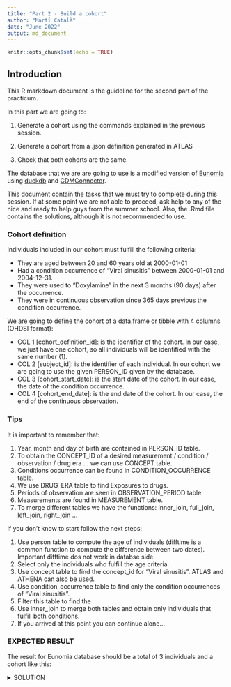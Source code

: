 ```yaml
---
title: "Part 2 - Build a cohort"
author: "Martí Català"
date: "June 2022"
output: md_document
---
```


```r
knitr::opts_chunk$set(echo = TRUE)
```

## Introduction

This R markdown document is the guideline for the second part of the practicum.

In this part we are going to:

1. Generate a cohort using the commands explained in the previous session.

2. Generate a cohort from a .json definition generated in ATLAS

3. Check that both cohorts are the same.

The database that we are are going to use is a modified version of [Eunomia](https://github.com/OHDSI/Eunomia) using [duckdb](https://cran.r-project.org/web/packages/duckdb/duckdb.pdf) and [CDMConnector](https://odyosg.github.io/CDMConnector/).

This document contain the tasks that we must try to complete during this session. If at some point we are not able to proceed, ask help to any of the nice and ready to help guys from the summer school. Also, the .Rmd file contains the solutions, although it is not recommended to use.

### Cohort definition

Individuals included in our cohort must fulfill the following criteria:

* They are aged between 20 and 60 years old at 2000-01-01
* Had a condition occurrence of "Viral sinusitis" between 2000-01-01 and 2004-12-31.
* They were used to "Doxylamine" in the next 3 months (90 days) after the occurrence.
* They were in continuous observation since 365 days previous the condition occurrence.

We are going to define the cohort of a data.frame or tibble with 4 columns (OHDSI format):

* COL 1 [cohort_definition_id]: is the identifier of the cohort. In our case, we just have one cohort, so all individuals will be identified with the same number (1).
* COL 2 [subject_id]: is the identifier of each individual. In our cohort we are going to use the given PERSON_ID given by the database.
* COL 3 [cohort_start_date]: is the start date of the cohort. In our case, the date of the condition occurrence.
* COL 4 [cohort_end_date]: is the end date of the cohort. In our case, the end of the continuous observation.

### Tips
It is important to remember that:

1. Year, month and day of birth are contained in PERSON_ID table.
2. To obtain the CONCEPT_ID of a desired measurement / condition / observation / drug era ... we can use CONCEPT table.
3. Conditions occurrence can be found in CONDITION_OCCURRENCE table.
4. We use DRUG_ERA table to find Exposures to drugs.
5. Periods of observation are seen in OBSERVATION_PERIOD table
6. Measurements are found in MEASUREMENT table.
7. To merge different tables we have the functions: inner_join, full_join, left_join, right_join ...

If you don't know to start follow the next steps:

1. Use person table to compute the age of individuals (difftime is a common function to compute the difference between two dates). Important difftime dos not work in databse side.
2. Select only the individuals who fulfill the age criteria.
3. Use concept table to find the concept_id for "Viral sinusitis". ATLAS and ATHENA can also be used.
4. Use condition_occurrence table to find only the condition occurrences of "Viral sinusitis".
5. Filter this table to find the 
6. Use inner_join to merge both tables and obtain only individuals that fulfill both conditions.
7. If you arrived at this point you can continue alone...


### EXPECTED RESULT

The result for Eunomia database should be a total of 3 individuals and a cohort like this:

<details>
  <summary>SOLUTION</summary>
```r
library("DBI")
library("dplyr")
library("dbplyr")
library("CDMConnector")
library("duckdb")

con <- dbConnect(duckdb(), dbdir = eunomia_dir())
cdm <- cdm_from_con(con, cdm_schema = "main")

AgeMin <- 20
AgeMax <- 60
DateAge <- as.Date("2000-01-01")
ConditionOccurrence <- "Viral sinusitis"
DrugEra <- "Doxylamine"
StartDate <- as.Date("2000-01-01")
EndDate <- as.Date("2004-12-31")
DrugEraPeriod <- 90
MinObservation <- 365

cohort <- cdm$person %>%
  collect() %>%
  mutate(age = as.numeric(difftime(DateAge,birth_datetime)/365.25)) %>%
  select(person_id,age) %>%
  filter(age >= AgeMin) %>%
  filter(age <= AgeMax)

concept_db <- tbl(con,"CONCEPT")

ConditionOccurrence_ID <- concept_db %>%
  filter(concept_name == ConditionOccurrence) %>%
  select(concept_id) %>%
  pull()

DrugEra_ID <- concept_db %>%
  filter(concept_name == DrugEra) %>%
  select(concept_id) %>%
  pull()

ViralSinusitis <- cdm$condition_occurrence %>%
  filter(condition_concept_id == ConditionOccurrence_ID) %>%
  filter(condition_start_date >= StartDate) %>%
  filter(condition_end_date <= EndDate) %>%
  collect() %>%
  select("person_id","condition_start_date")

cohort <- cohort %>%
  inner_join(ViralSinusitis)

cohort <- cohort %>%
  inner_join(cdm$drug_era %>%
               filter(drug_concept_id == DrugEra_ID) %>%
               collect() %>%
               select(person_id,drug_era_start_date)) %>%
  filter(drug_era_start_date >= condition_start_date) %>%
  filter(drug_era_start_date - DrugEraPeriod <= condition_start_date)

cohort <- cohort %>%
  inner_join(cdm$observation_period %>%
               collect()) %>%
  filter(observation_period_end_date >= condition_start_date) %>%
  filter(observation_period_start_date <= condition_start_date - MinObservation) %>%
  select(person_id,condition_start_date,observation_period_end_date)

cohort <- cohort %>%
  mutate(cohort_definition_id = 1) %>%
  rename("subject_id" = "person_id") %>%
  rename("cohort_start_date" = "condition_start_date") %>%
  rename("cohort_end_date" = "observation_period_end_date") %>%
  select(cohort_definition_id,subject_id,cohort_start_date,cohort_end_date)
  
cohort
```
</details>